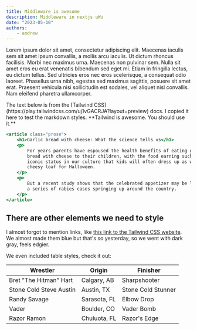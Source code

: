 ```yaml
---
title: Middleware is awesome
description: Middleware in nextjs uWu
date: "2023-05-10"
authors:
    - andrew
---
```


Lorem ipsum dolor sit amet, consectetur adipiscing elit. Maecenas iaculis sem sit amet ipsum convallis, a mollis arcu iaculis. Ut dictum rhoncus facilisis. Morbi nec maximus urna. Maecenas non pulvinar sem. Nulla sit amet eros eu erat venenatis bibendum sed eget mi. Etiam in fringilla lectus, eu dictum tellus. Sed ultricies eros nec eros scelerisque, a consequat odio laoreet. Phasellus urna nibh, egestas sed maximus sagittis, posuere sit amet erat. Praesent vehicula nisi sollicitudin est sodales, vel aliquet nisl convallis. Nam eleifend pharetra ullamcorper.

<Callout>
    The text below is from the [Tailwind
    CSS](https://play.tailwindcss.com/uj1vGACRJA?layout=preview) docs. I copied
    it here to test the markdown styles. **Tailwind is awesome. You should use
    it.**
</Callout>

```jsx
<article class="prose">
    <h1>Garlic bread with cheese: What the science tells us</h1>
    <p>
        For years parents have espoused the health benefits of eating garlic
        bread with cheese to their children, with the food earning such an
        iconic status in our culture that kids will often dress up as warm,
        cheesy loaf for Halloween.
    </p>
    <p>
        But a recent study shows that the celebrated appetizer may be linked to
        a series of rabies cases springing up around the country.
    </p>
</article>
```

## There are other elements we need to style

I almost forgot to mention links, like [this link to the Tailwind CSS website](https://tailwindcss.com). We almost made them blue but that's so yesterday, so we went with dark gray, feels edgier.

We even included table styles, check it out:

| Wrestler                | Origin       | Finisher           |
| ----------------------- | ------------ | ------------------ |
| Bret "The Hitman" Hart  | Calgary, AB  | Sharpshooter       |
| Stone Cold Steve Austin | Austin, TX   | Stone Cold Stunner |
| Randy Savage            | Sarasota, FL | Elbow Drop         |
| Vader                   | Boulder, CO  | Vader Bomb         |
| Razor Ramon             | Chuluota, FL | Razor's Edge       |

